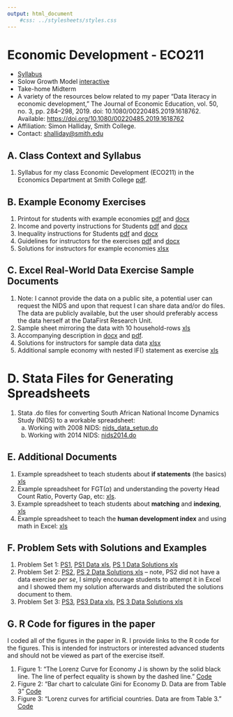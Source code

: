 ```yaml
---
output: html_document
    #css: ../stylesheets/styles.css
---
```


# Economic Development - ECO211

- [Syllabus](https://drive.google.com/file/d/19LTRxGW6fYIELHWc9tzKhKDsAuzO0y9F/view)
- Solow Growth Model [interactive](https://shalliday.shinyapps.io/solow_growth/)
- Take-home Midterm []()
- A variety of the resources below related to my paper  "Data literacy in economic development," The Journal of Economic Education, vol. 50, no. 3, pp. 284–298, 2019. doi: 10.1080/00220485.2019.1618762. Available: [https://doi.org/10.1080/00220485.2019.1618762](https://doi.org/10.1080/00220485.2019.1618762) 
- Affiliation: Simon Halliday, Smith College. 
- Contact: [shalliday@smith.edu](shalliday@smith.edu)

## A. Class Context and Syllabus
1. Syllabus for my class Economic Development (ECO211) in the Economics Department at Smith College  [pdf](https://drive.google.com/open?id=19LTRxGW6fYIELHWc9tzKhKDsAuzO0y9F). 

## B. Example Economy Exercises 

1. Printout for students with example economies [pdf](https://drive.google.com/open?id=1uRtUrlHkp2UcWuUI7bgvSzrHAbT2UF1u) and [docx](https://drive.google.com/open?id=0B9jjwkjdUJU7T1JWYzNnOXkyZVk)
2. Income and poverty instructions for Students [pdf](https://drive.google.com/open?id=12INhXjbdCvHrW5K9F89UPsJcGTmcJb9-) and [docx](https://drive.google.com/open?id=12sSyru5o1h3drgvlImr6-vrr_9y4pV4Z)
3. Inequality instructions for Students [pdf](https://drive.google.com/open?id=1kW-qVRmDicvrBRyfdJnwnAJNXvRQE-W4) and [docx](https://drive.google.com/open?id=1MXDfV6_5uzh-eu247PcR5f2FV7Xo8KUS)
4. Guidelines for instructors for the exercises [pdf](https://drive.google.com/open?id=1k8A9JSOEyPAb1Fnh7Uq8vb2VZK0hI4FJ) and [docx](https://drive.google.com/open?id=1y_0389KxNGOd_7_Dj4cZ5YX5VQp9vA8E)
5. Solutions for instructors for example economies [xlsx](https://drive.google.com/open?id=0B9jjwkjdUJU7Y1N5aFVLeG51eHc)

## C. Excel Real-World Data Exercise Sample Documents

1. Note: I cannot provide the data on a public site, a potential user can request the NIDS and upon that request I can share data and/or do files. The data are publicly available, but the user should preferably access the data herself at the DataFirst Research Unit. 
2. Sample sheet mirroring the data with 10 household-rows [xls](https://drive.google.com/file/d/18nSoDTf9iwS2PlLdqwXK_asz64QQahWT/view?usp=sharing) 
3. Accompanying description in [docx](https://drive.google.com/open?id=1zSQqzoeawRKjDEOjdR5wMfj9dV0eXfE1) and [pdf](https://drive.google.com/open?id=15pg1xAvCBTFIV2JthVd4zL1z-yEgsLLq). 
4. Solutions for instructors for sample data data [xlsx](https://drive.google.com/file/d/1GgA9RkJHhWJaK1n5BG4UvmlKphmX1yIX/view?usp=sharing)
5. Additional sample economy with nested IF() statement as exercise [xls](https://drive.google.com/open?id=0B9jjwkjdUJU7b1BtaUxNUElzREk)

# D. Stata Files for Generating Spreadsheets
1. Stata .do files for converting South African National Income Dynamics Study (NIDS) to a workable spreadsheet: 
    a. Working with 2008 NIDS: [nids_data_setup.do](https://github.com/simondhalliday/simondhalliday.github.io/blob/master/data_literacy_for_development/nids_data_setup.do)  
    b. Working with 2014 NIDS: [nids2014.do](https://github.com/simondhalliday/simondhalliday.github.io/blob/master/data_literacy_for_development/nids2014.do)

## E. Additional Documents 

1. Example spreadsheet to teach students about **if statements** (the basics) [xls](https://drive.google.com/open?id=1s6dE0Pl5l7Y5nz8YRTmXHan1ooztuvQC)
2. Example spreadsheet for FGT($\alpha$) and understanding the poverty Head Count Ratio, Poverty Gap, etc: [xls](https://drive.google.com/open?id=1VQvYmfEnq52PsFtBerYJ_g9aymg9pc_U).
3. Example spreadsheet to teach students about **matching** and **indexing**, [xls](https://drive.google.com/open?id=1pOGwwQkQusmczmxRDWf-8yIFbEcK-9p8)
4. Example spreadsheet to teach the **human development index** and using math in Excel: [xls](https://drive.google.com/open?id=1MG-ME2VJF22UFdviBYJ7Nl-8uYGPQQmm)


## F. Problem Sets with Solutions and Examples 

1. Problem Set 1: [PS1](https://drive.google.com/open?id=0B9jjwkjdUJU7UWpCa3FscXZUeDA), [PS1 Data xls](https://drive.google.com/open?id=0B9jjwkjdUJU7NjhyTm5qZFNZRUk), [PS 1 Data Solutions xls](https://drive.google.com/open?id=0B9jjwkjdUJU7dDYwbnBpaTVFRnM) 
2. Problem Set 2: [PS2](https://drive.google.com/open?id=0B9jjwkjdUJU7RGdtbDEwb050WEk), [PS 2 Data Solutions xls](https://drive.google.com/open?id=0B9jjwkjdUJU7WUxJVlEta3ZVYzQ)  -- note, PS2 did not have a data exercise *per se*, I simply encourage students to attempt it in Excel and I showed them my solution afterwards and distributed the solutions document to them. 
3. Problem Set 3: [PS3](https://drive.google.com/open?id=0B9jjwkjdUJU7czRLVEFuMWVOSHc), [PS3 Data xls](https://drive.google.com/open?id=0B9jjwkjdUJU7cV9uYVpQSnFSQU0), [PS 3 Data Solutions xls](https://drive.google.com/open?id=0B9jjwkjdUJU7MDBUeVNQbF9tcUk) 



## G. R Code for figures in the paper 
I coded all of the figures in the paper in R. I provide links to the R code for the figures. This is intended for instructors or interested advanced students and should not be viewed as part of the exercise itself. 

1. Figure 1: "The Lorenz Curve for Economy J is shown by the solid black line. The line of perfect equality is shown by the dashed line." [Code](https://github.com/simondhalliday/simondhalliday.github.io/blob/master/data_literacy_for_development/lorenz_employment_numeric.R) 
2. Figure 2: "Bar chart to calculate Gini for Economy D. Data are from Table 3" [Code](https://github.com/simondhalliday/simondhalliday.github.io/blob/master/data_literacy_for_development/lorenz_barchart_economyD.R)
3. Figure 3: "Lorenz curves for artificial countries. Data are from Table 3." [Code](https://github.com/simondhalliday/simondhalliday.github.io/blob/master/data_literacy_for_development/halliday_inequality_lorenz_set.R)

